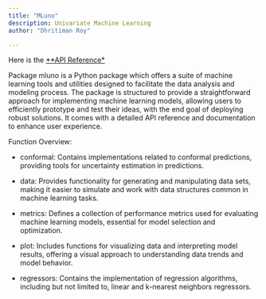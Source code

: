 ```yaml
---
title: "MLuno"
description: Univariate Machine Learning
author: "Dhritiman Roy"

---
```


Here is the [**API Reference*](reference/index.qmd)

Package mluno is a Python package which offers a suite of machine learning tools and utilities designed to facilitate the data analysis and modeling process. The package is structured to provide a straightforward approach for implementing machine learning models, allowing users to efficiently prototype and test their ideas, with the end goal of deploying robust solutions. It comes with a detailed API reference and documentation to enhance user experience.

Function Overview:

- conformal: Contains implementations related to conformal predictions, providing tools for uncertainty estimation in predictions.

- data: Provides functionality for generating and manipulating data sets, making it easier to simulate and work with data structures common in machine learning tasks.

- metrics: Defines a collection of performance metrics used for evaluating machine learning models, essential for model selection and optimization.

- plot: Includes functions for visualizing data and interpreting model results, offering a visual approach to understanding data trends and model behavior.

- regressors: Contains the implementation of regression algorithms, including but not limited to, linear and k-nearest neighbors regressors.